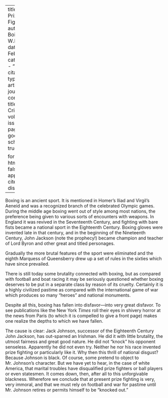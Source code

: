 
---
title: 'The Prize Fighter'
author: Du Bois, W.E.B.
date: Feb. 1914
categories: 
  - ""
citation: 
  type: article-journal
  container-title: The Crisis
  volume: 8
  issue: 4
  page: 181
google-scholar: true

format:
  html:
    toc: false
    appendix-cite-as: display
---



Boxing is an ancient sport. It is mentioned in Homer's Iliad and Virgil's
Aeneid and was a recognized branch of the celebrated Olympic games.
During the middle age boxing went out of style among most nations, the
preference being given to various sorts of encounters with weapons. In
England it was revived in the Seventeenth Century, and fighting with
bare fists became a national sport in the Eighteenth Century. Boxing
gloves were invented late in that century, and in the beginning of the
Nineteenth Century, John Jackson (note the prophecy!) became champion
and teacher of Lord Byron and other great and titled personages.

Gradually the more brutal features of the sport were eliminated and the
eighth Marquess of Queensberry drew up a set of rules in the sixties
which have since prevailed.

There is still today some brutality connected with boxing, but as
compared with football and boat racing it may be seriously questioned
whether boxing deserves to be put in a separate class by reason of its
cruelty. Certainly it is a highly civilized pastime as compared with the international game of war which produces so many "heroes" and national monuments.

Despite all this, boxing has fallen into disfavor---into very great
disfavor. To see publications like the New York *Times* roll their eyes
in shivery horror at the news from Paris (to which it is compelled to
give a front page) makes one realize the depths to which we have fallen.

The cause is clear: Jack Johnson, successor of the Eighteenth Century
John Jackson, has out-sparred an Irishman. He did it with little
brutality, the utmost fairness and great good nature. He did not "knock"
his opponent senseless. Apparently he did not even try. Neither he nor
his race invented prize fighting or particularly like it. Why then this
thrill of national disgust? Because Johnson is black. Of course, some
pretend to object to Mr. Johnson's character. But we have yet to hear,
in the case of white America, that marital troubles have disqualified
prize fighters or ball players or even statesmen. It comes down, then,
after all to this unforgivable blackness. Wherefore we conclude that at
present prize fighting is very, very immoral, and that we must rely on
football and war for pastime until Mr. Johnson retires or permits
himself to be "knocked out."

